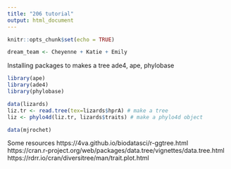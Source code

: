 ```yaml
---
title: "206 tutorial"
output: html_document
---
```


```r
knitr::opts_chunk$set(echo = TRUE)
```

```r
dream_team <- Cheyenne + Katie + Emily
```

Installing packages to makes a tree
ade4, ape, phylobase
```r
library(ape)
library(ade4)
library(phylobase)
```

```r
data(lizards)
liz.tr <- read.tree(tex=lizards$hprA) # make a tree
liz <- phylo4d(liz.tr, lizards$traits) # make a phylo4d object

data(mjrochet)
```





Some resources
https://4va.github.io/biodatasci/r-ggtree.html
https://cran.r-project.org/web/packages/data.tree/vignettes/data.tree.html
https://rdrr.io/cran/diversitree/man/trait.plot.html
